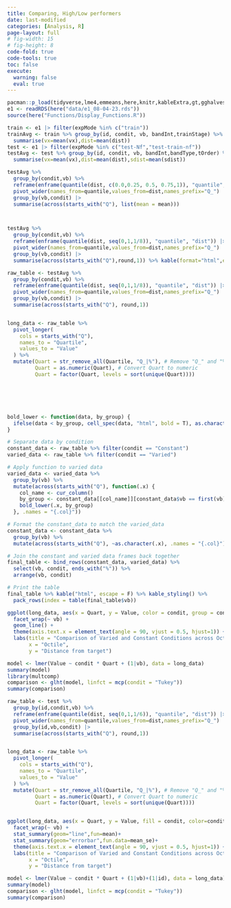 ```yaml
---
title: Comparing, High/Low performers
date: last-modified
categories: [Analysis, R]
page-layout: full
# fig-width: 15
# fig-height: 8
code-fold: true
code-tools: true
toc: false
execute: 
  warning: false
  eval: true
---
```



```r
pacman::p_load(tidyverse,lme4,emmeans,here,knitr,kableExtra,gt,gghalves)
e1 <- readRDS(here("data/e1_08-04-23.rds"))
source(here("Functions/Display_Functions.R"))

train <- e1 |> filter(expMode %in% c("train"))
trainAvg <- train %>% group_by(id, condit, vb, bandInt,trainStage) %>%
  summarise(vx=mean(vx),dist=mean(dist))
test <- e1 |> filter(expMode %in% c("test-Nf","test-train-nf"))
testAvg <- test %>% group_by(id, condit, vb, bandInt,bandType,tOrder) %>%
  summarise(vx=mean(vx),dist=mean(dist),sdist=mean(sdist))

```



```r


testAvg %>% 
  group_by(condit,vb) %>%  
  reframe(enframe(quantile(dist, c(0.0,0.25, 0.5, 0.75,1)), "quantile", "dist")) |> 
  pivot_wider(names_from=quantile,values_from=dist,names_prefix="Q_") |>
  group_by(vb,condit) |>
  summarise(across(starts_with("Q"), list(mean = mean)))



testAvg %>% 
  group_by(condit,vb) %>%  
  reframe(enframe(quantile(dist, seq(0,1,1/8)), "quantile", "dist")) |> 
  pivot_wider(names_from=quantile,values_from=dist,names_prefix="Q_") |>
  group_by(vb,condit) |>
  summarise(across(starts_with("Q"),round,1)) %>% kable(format="html",escape=F) %>% kable_styling() 
```



```r


raw_table <- testAvg %>% 
  group_by(condit,vb) %>%  
  reframe(enframe(quantile(dist, seq(0,1,1/8)), "quantile", "dist")) |> 
  pivot_wider(names_from=quantile,values_from=dist,names_prefix="Q_") |>
  group_by(vb,condit) |>
  summarise(across(starts_with("Q"), round,1))


long_data <- raw_table %>% 
  pivot_longer(
    cols = starts_with("Q"),
    names_to = "Quartile",
    values_to = "Value"
  ) %>%
  mutate(Quart = str_remove_all(Quartile, "Q_|%"), # Remove "Q_" and "%"
         Quart = as.numeric(Quart), # Convert Quart to numeric
         Quart = factor(Quart, levels = sort(unique(Quart)))) 






bold_lower <- function(data, by_group) {
  ifelse(data < by_group, cell_spec(data, "html", bold = T), as.character(data))
}

# Separate data by condition
constant_data <- raw_table %>% filter(condit == "Constant")
varied_data <- raw_table %>% filter(condit == "Varied")

# Apply function to varied data
varied_data <- varied_data %>%
  group_by(vb) %>%
  mutate(across(starts_with("Q"), function(.x) {
    col_name <- cur_column()
    by_group <- constant_data[[col_name]][constant_data$vb == first(vb)]
    bold_lower(.x, by_group)
  }, .names = "{.col}"))

# Format the constant_data to match the varied_data
constant_data <- constant_data %>%
  group_by(vb) %>%
  mutate(across(starts_with("Q"), ~as.character(.x), .names = "{.col}"))

# Join the constant and varied data frames back together
final_table <- bind_rows(constant_data, varied_data) %>%
  select(vb, condit, ends_with("%")) %>%
  arrange(vb, condit)

# Print the table
final_table %>% kable("html", escape = F) %>% kable_styling() %>%
  pack_rows(index = table(final_table$vb))


```


```r

ggplot(long_data, aes(x = Quart, y = Value, color = condit, group = condit)) +
  facet_wrap(~ vb) +
  geom_line() +
  theme(axis.text.x = element_text(angle = 90, vjust = 0.5, hjust=1)) +
  labs(title = "Comparison of Varied and Constant Conditions across Octiles", 
       x = "Octile", 
       y = "Distance from target")
```


```r


model <- lmer(Value ~ condit * Quart + (1|vb), data = long_data)
summary(model)
library(multcomp)
comparison <- glht(model, linfct = mcp(condit = "Tukey"))
summary(comparison)


```


```r




raw_table <- test %>% 
  group_by(id,condit,vb) %>%  
  reframe(enframe(quantile(dist, seq(0,1,1/6)), "quantile", "dist")) |> 
  pivot_wider(names_from=quantile,values_from=dist,names_prefix="Q_") |>
  group_by(id,vb,condit) |>
  summarise(across(starts_with("Q"), round,1))


long_data <- raw_table %>% 
  pivot_longer(
    cols = starts_with("Q"),
    names_to = "Quartile",
    values_to = "Value"
  ) %>%
  mutate(Quart = str_remove_all(Quartile, "Q_|%"), # Remove "Q_" and "%"
         Quart = as.numeric(Quart), # Convert Quart to numeric
         Quart = factor(Quart, levels = sort(unique(Quart)))) 


ggplot(long_data, aes(x = Quart, y = Value, fill = condit, color=condit,group = condit)) +
  facet_wrap(~ vb) +
  stat_summary(geom="line",fun=mean)+
  stat_summary(geom="errorbar",fun.data=mean_se)+
  theme(axis.text.x = element_text(angle = 90, vjust = 0.5, hjust=1)) +
  labs(title = "Comparison of Varied and Constant Conditions across Octiles", 
       x = "Octile", 
       y = "Distance from target")

model <- lmer(Value ~ condit * Quart + (1|vb)+(1|id), data = long_data)
summary(model)
comparison <- glht(model, linfct = mcp(condit = "Tukey"))
summary(comparison)
```